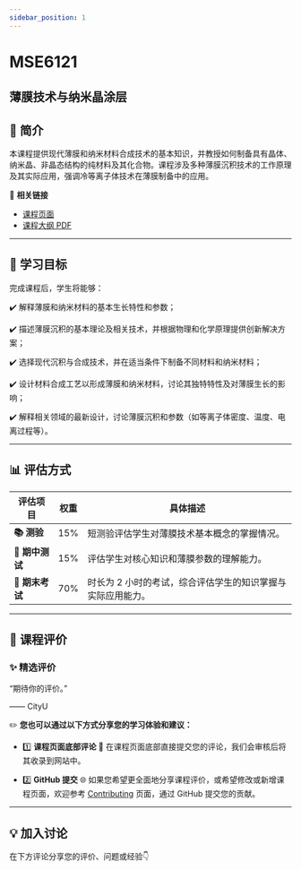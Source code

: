 ```yaml
---
sidebar_position: 1
---
```


# MSE6121
## 薄膜技术与纳米晶涂层

## **📘 简介**
本课程提供现代薄膜和纳米材料合成技术的基本知识，并教授如何制备具有晶体、纳米晶、非晶态结构的纯材料及其化合物。课程涉及多种薄膜沉积技术的工作原理及其实际应用，强调冷等离子体技术在薄膜制备中的应用。

🔗 **相关链接**
- [课程页面](https://www.cityu.edu.hk/catalogue/pg/202425/course/MSE6121.htm)
- [课程大纲 PDF](https://www.cityu.edu.hk/catalogue/pg/202425/course/MSE6121.pdf)

---

## **🎯 学习目标**

完成课程后，学生将能够：

✔️ 解释薄膜和纳米材料的基本生长特性和参数；

✔️ 描述薄膜沉积的基本理论及相关技术，并根据物理和化学原理提供创新解决方案；

✔️ 选择现代沉积与合成技术，并在适当条件下制备不同材料和纳米材料；

✔️ 设计材料合成工艺以形成薄膜和纳米材料，讨论其独特特性及对薄膜生长的影响；

✔️ 解释相关领域的最新设计，讨论薄膜沉积和参数（如等离子体密度、温度、电离过程等）。

---

## **📊 评估方式**

| **评估项目**          | **权重** | **具体描述**                                                                                       |
|----------------------|---------|---------------------------------------------------------------------------------------------------|
| **📚 测验**            | 15%     | 短测验评估学生对薄膜技术基本概念的掌握情况。                                                      |
| **📖 期中测试**        | 15%     | 评估学生对核心知识和薄膜参数的理解能力。                                                           |
| **📖 期末考试**        | 70%     | 时长为 2 小时的考试，综合评估学生的知识掌握与实际应用能力。                                        |

---

## **💬 课程评价**

### ✨ **精选评价**
<div className={commentStyles.commentBox}>
    <p className={commentStyles.commentText}>
        “期待你的评价。”
    </p>
    <p className={commentStyles.commentAuthor}>—— CityU</p>
</div>

✏️ **您也可以通过以下方式分享您的学习体验和建议：**

- 1️⃣ **课程页面底部评论**
💬 在课程页面底部直接提交您的评论，我们会审核后将其收录到网站中。

- 2️⃣ **GitHub 提交**
🌐 如果您希望更全面地分享课程评价，或希望修改或新增课程页面，欢迎参考 [Contributing](/contributing) 页面，通过 GitHub 提交您的贡献。

---

## **💡 加入讨论**

在下方评论分享您的评价、问题或经验👇
<Utterances />